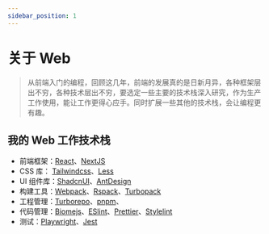 ```yaml
---
sidebar_position: 1
---
```


# 关于 Web

> 从前端入门的编程，回顾这几年，前端的发展真的是日新月异，各种框架层出不穷，各种技术层出不穷，要选定一些主要的技术栈深入研究，作为生产工作使用，能让工作更得心应手。同时扩展一些其他的技术栈，会让编程更有趣。

## 我的 Web 工作技术栈

- 前端框架：[React](https://react.dev/)、[NextJS](https://nextjs.org/)
- CSS 库： [Tailwindcss](https://tailwindcss.com/)、[Less](https://lesscss.org/)
- UI 组件库：[ShadcnUI](https://ui.shadcn.com/)、[AntDesign](https://ant.design)
- 构建工具：[Webpack](https://webpack.js.org/)、[Rspack](https://rspack.dev/)、[Turbopack](https://nextjs.org/docs/app/api-reference/turbopack)
- 工程管理：[Turborepo](https://turbo.build/repo/docs)、[pnpm](https://pnpm.io/)、
- 代码管理：[Biomejs](https://biomejs.dev/)、[ESlint](https://eslint.org/)、[Prettier](https://prettier.io/)、[Stylelint](https://stylelint.io/)
- 测试：[Playwright](https://playwright.dev/)、[Jest](https://jestjs.io/)
